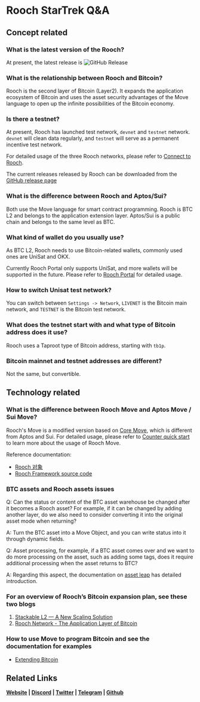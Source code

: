 # Rooch StarTrek Q&A

## Concept related

### What is the latest version of the Rooch?

At present, the latest release is ![GitHub Release](https://img.shields.io/github/v/release/rooch-network/rooch)

### What is the relationship between Rooch and Bitcoin?

Rooch is the second layer of Bitcoin (Layer2). It expands the application ecosystem of Bitcoin and uses the asset security advantages of the Move language to open up the infinite possibilities of the Bitcoin economy.

### Is there a testnet?

At present, Rooch has launched test network, `devnet` and `testnet` network. `devnet` will clean data regularly, and `testnet` will serve as a permanent incentive test network.

For detailed usage of the three Rooch networks, please refer to [Connect to Rooch](../../build/getting-started/connect-to-rooch).

The current releases released by Rooch can be downloaded from the [GitHub release page](https://github.com/rooch-network/rooch/releases)

### What is the difference between Rooch and Aptos/Sui?

Both use the Move language for smart contract programming. Rooch is BTC L2 and belongs to the application extension layer. Aptos/Sui is a public chain and belongs to the same level as BTC.

### What kind of wallet do you usually use?

As BTC L2, Rooch needs to use Bitcoin-related wallets, commonly used ones are UniSat and OKX.

Currently Rooch Portal only supports UniSat, and more wallets will be supported in the future. Please refer to [Rooch Portal](https://rooch.network/zh-CN/learn/miscellaneous/portal) for detailed usage.

### How to switch Unisat test network?

You can switch between `Settings -> Network`, `LIVENET` is the Bitcoin main network, and `TESTNET` is the Bitcoin test network.

### What does the testnet start with and what type of Bitcoin address does it use?

Rooch uses a Taproot type of Bitcoin address, starting with `tb1p`.

### Bitcoin mainnet and testnet addresses are different?

Not the same, but convertible.

## Technology related

### What is the difference between Rooch Move and Aptos Move / Sui Move?

Rooch's Move is a modified version based on [Core Move](https://github.com/move-language/move), which is different from Aptos and Sui. For detailed usage, please refer to [Counter quick start](../../build/tutorial/counter) to learn more about the usage of Rooch Move.

Reference documentation:

- [Rooch 对象](https://rooch.network/zh-CN/learn/core-concepts/objects/object)
- [Rooch Framework source code](https://github.com/rooch-network/rooch/tree/main/frameworks)

### BTC assets and Rooch assets issues

Q: Can the status or content of the BTC asset warehouse be changed after it becomes a Rooch asset? For example, if it can be changed by adding another layer, do we also need to consider converting it into the original asset mode when returning?

A: Turn the BTC asset into a Move Object, and you can write status into it through dynamic fields.

Q: Asset processing, for example, if a BTC asset comes over and we want to do more processing on the asset, such as adding some tags, does it require additional processing when the asset returns to BTC?

A: Regarding this aspect, the documentation on [asset leap](https://rooch.network/learn/in-depth-tech/client-side-validation#asset-leap-protocol) has detailed introduction.

### For an overview of Rooch’s Bitcoin expansion plan, see these two blogs

1. [Stackable L2 — A New Scaling Solution](../../blog/stackable-l2)
2. [Rooch Network - The Application Layer of Bitcoin](../../blog/the-application-layer-of-bitcoin)

### How to use Move to program Bitcoin and see the documentation for examples

- [Extending Bitcoin](../../build/bitcoin)

## Related Links

**[Website](https://rooch.network/) | [Discord](https://discord.com/invite/rooch) | [Twitter](https://x.com/RoochNetwork) | [Telegram](https://t.me/roochnetwork) | [Github](https://github.com/rooch-network/)**
